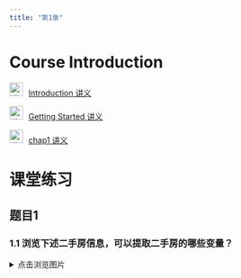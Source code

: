 ```yaml
---
title: "第1章"
---
```


# Course Introduction

<img src="img/teacher.png" alt="讲义" style="width: 24px; height: 24px;margin-right: 10px">[Introduction
        讲义](https://lizongzhang.github.io/business_stat/intro.html){target="_blank"}
        
        
<img src="img/teacher.png" alt="讲义" style="width: 24px; height: 24px;margin-right: 10px">[Getting Started
        讲义](https://lizongzhang.github.io/business_stat/chapgs.html){target="_blank"}
        
<img src="img/teacher.png" alt="讲义" style="width: 24px; height: 24px;margin-right: 10px">[chap1
        讲义](https://lizongzhang.github.io/business_stat/chap1.html){target="_blank"}  



# 课堂练习


## 题目1

### 1.1 浏览下述二手房信息，可以提取二手房的哪些变量？

<details>

<summary>点击浏览图片</summary>

- 房源1：五山花园

<img src="img/house_1.png" alt="五山花园">

- 房源2：华农嵩山
<img src="img/house_2.png" alt="华农嵩山">


- 房源3：汇景新城
<img src="img/house_3.png" alt="汇景新城">



### 1.2 从该网页中提取的变量是分类数据(有序分类还是无序分类), 还是数值数据(离散数据还是连续数据)？

### 1.3 根据上述二手房房源信息，你感兴趣的问题是什么？

## 题目2

### 2.1 开展关于毕业生薪酬的研究，你感兴趣那些问题？列出研究问题。

### 2.2 针对你想研究的的问题，你想收集那些数据？列出变量名称，这些数据是分类数据(有序分类还是无序分类), 还是数值数据(离散数据还是连续数据)？


# 软件工具

<img src="img/video.png" alt="讲义" style="width: 24px; height: 24px;margin-right: 10px;">[如何加载Excel的“数据分析”加载项](https://www.bilibili.com/video/BV19S4y1r7E4/){target="_blank"}

<img src="img/video.png" style="width: 24px; height: 24px;margin-right: 10px">[不用安装就可以免费使用的网页版Excel](https://www.bilibili.com/video/BV1w6421w7Rf/){target="_blank"}

<img src="img/video.png" alt="讲义" style="width: 24px; height: 24px;margin-right: 10px">[如何将WORD文档转成图片？](https://www.bilibili.com/video/BV1GU4y1f7f9/){target="_blank"}

# SPSS教学视频
<img src="img/video.png" style="width: 24px; height: 24px;margin-right: 10px">[SPSS主菜单](https://www.bilibili.com/video/BV1N541177z6/){target="_blank"}

<img src="img/video.png" style="width: 24px; height: 24px;margin-right: 10px">[SPSS 如何导入Excel文件](https://www.bilibili.com/video/BV1N541177z6/){target="_blank"}

<img src="img/video.png" style="width: 24px; height: 24px;margin-right: 10px">[SPSS 提高效率的5个按钮](https://www.bilibili.com/video/BV1vN411p7ok/){target="_blank"}


<img src="img/video.png" style="width: 24px; height: 24px;margin-right: 10px">[SPSS拆分文件 分组数据的统计量的比较](https://www.bilibili.com/video/BV1sy4y1C7FY){target="_blank"}



<img src="img/video.png" style="width: 24px; height: 24px;margin-right: 10px">[SPSS 如何将输出结果导出为WORD文档？](https://www.bilibili.com/video/BV1o34y1N7qf/){target="_blank"}

# SPSS习题

## 习题1

数据文件telco.sav 

- telco.sav文件在SPSS安装目录下, 在电脑搜索文件名找到该文件。

- Windows系统下该文件的路径：C:/ProgramFiles/IBM/SPSS/Statistics/27/Samples/English

- Mac系统下该文件的路径：/Applications/IBM SPSS Statistics 27/Samples/English/

- sample files简介：<https://www.ibm.com/docs/en/spss-statistics/27.0.0?topic=system-sample-files>

1.1 在SPSS中打开telco.sav文件，查看数据有多少行？有多少个变量？

1.2 telco.sav文件中的变量ed的含义是什么？ed有哪几种取值？每种取值各有多少个个案？

1.3 telco.sav文件中的变量tenure的含义是什么？报告tenure的均值、中位数、标准差。

1.4 telco.sav文件中的变量address的含义是什么？报告address的均值、中位数、标准差。

1.5 报告age, income, employ, resid的均值、中位数、标准差、最小值和最大值。


## 习题2

数据文件毕业生.xlsx

-   数据文件下载: <https://pan.baidu.com/s/1BESTgZl7whkY4HuSq6ZGgw?pwd=6789> 

2.1 将毕业生.xlsx导入到SPSS中，查看数据有多少行？有多少个变量？

2.2 报告月薪的均值、中位数、标准差、最小值和最大值。

2.3 统计各个专业的毕业生的人数。哪个专业的人数最多？占比最少？

2.4 统计各个专业的毕业生的月薪的均值、中位数、标准差、最小值和最大值。

2.5 将毕业生按就业地点分为广州和非广州两个组别，报告这两个组别的毕业生的月薪的均值、中位数、标准差、最小值和最大值。

2.6 将毕业生按性别分组，报个各组别的毕业生的月薪的均值、中位数、标准差、最小值和最大值。

2.7 将毕业生按单位类型分组，报个各组别的毕业生的月薪的均值、中位数、标准差、最小值和最大值。




# 拓展资源

<img src="img/link.png" style="width: 24px; height: 24px;margin-right: 10px">经管之家 <https://bbs.pinggu.org/>{target="_blank"} 

<img src="img/link.png" style="width: 24px; height: 24px;margin-right: 10px">狗熊会(微信公众号) <https://www.xiong99.com.cn/>{target="_blank"}

<img src="img/link.png" style="width: 24px; height: 24px;margin-right: 10px">UCLA Data Analysis Examples <https://stats.oarc.ucla.edu/other/dae/>{target="_blank"} 

<img src="img/link.png" style="width: 24px; height: 24px;margin-right: 10px">Learn Excel with Examples <https://www.excel-easy.com/examples.html>{target="_blank"} 

<img src="img/link.png" style="width: 24px; height: 24px;margin-right: 10px">The Data And Story Library <https://dasl.datadescription.com/>{target="_blank"} 

<img src="img/link.png" style="width: 24px; height: 24px;margin-right: 10px"> Kaggle <https://www.kaggle.com/>{target="_blank"} 

